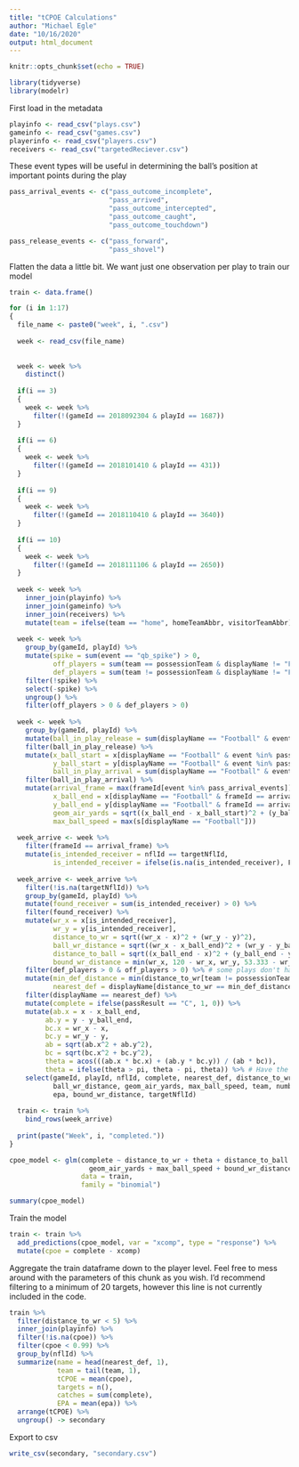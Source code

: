 ```yaml
---
title: "tCPOE Calculations"
author: "Michael Egle"
date: "10/16/2020"
output: html_document
---
```


```r
knitr::opts_chunk$set(echo = TRUE)
```

```r
library(tidyverse)
library(modelr)
```


First load in the metadata
```r
playinfo <- read_csv("plays.csv")
gameinfo <- read_csv("games.csv")
playerinfo <- read_csv("players.csv")
receivers <- read_csv("targetedReciever.csv")
```

These event types will be useful in determining the ball's position at important points during the play
```r
pass_arrival_events <- c("pass_outcome_incomplete",
                         "pass_arrived",
                         "pass_outcome_intercepted",
                         "pass_outcome_caught",
                         "pass_outcome_touchdown")
```

```r
pass_release_events <- c("pass_forward",
                         "pass_shovel")
```

Flatten the data a little bit. We want just one observation per play to train our model
```r
train <- data.frame()

for (i in 1:17)
{
  file_name <- paste0("week", i, ".csv")
  
  week <- read_csv(file_name)
  
  
  week <- week %>%
    distinct()
  
  if(i == 3)
  {
    week <- week %>%
      filter(!(gameId == 2018092304 & playId == 1687))
  }
  
  if(i == 6)
  {
    week <- week %>%
      filter(!(gameId == 2018101410 & playId == 431))
  }
  
  if(i == 9)
  {
    week <- week %>%
      filter(!(gameId == 2018110410 & playId == 3640))
  }
  
  if(i == 10)
  {
    week <- week %>%
      filter(!(gameId == 2018111106 & playId == 2650))
  }
  
  week <- week %>%
    inner_join(playinfo) %>%
    inner_join(gameinfo) %>%
    inner_join(receivers) %>%
    mutate(team = ifelse(team == "home", homeTeamAbbr, visitorTeamAbbr))
  
  week <- week %>%
    group_by(gameId, playId) %>%
    mutate(spike = sum(event == "qb_spike") > 0,
           off_players = sum(team == possessionTeam & displayName != "Football"),
           def_players = sum(team != possessionTeam & displayName != "Football")) %>%
    filter(!spike) %>%
    select(-spike) %>%
    ungroup() %>%
    filter(off_players > 0 & def_players > 0)
  
  week <- week %>%
    group_by(gameId, playId) %>%
    mutate(ball_in_play_release = sum(displayName == "Football" & event %in% pass_release_events) > 0) %>%
    filter(ball_in_play_release) %>%
    mutate(x_ball_start = x[displayName == "Football" & event %in% pass_release_events],
           y_ball_start = y[displayName == "Football" & event %in% pass_release_events],
           ball_in_play_arrival = sum(displayName == "Football" & event %in% pass_arrival_events) > 0) %>%
    filter(ball_in_play_arrival) %>%
    mutate(arrival_frame = max(frameId[event %in% pass_arrival_events]),
           x_ball_end = x[displayName == "Football" & frameId == arrival_frame],
           y_ball_end = y[displayName == "Football" & frameId == arrival_frame],
           geom_air_yards = sqrt((x_ball_end - x_ball_start)^2 + (y_ball_end - y_ball_start)^2),
           max_ball_speed = max(s[displayName == "Football"]))
  
  week_arrive <- week %>%
    filter(frameId == arrival_frame) %>%
    mutate(is_intended_receiver = nflId == targetNflId,
           is_intended_receiver = ifelse(is.na(is_intended_receiver), F, is_intended_receiver))
  
  week_arrive <- week_arrive %>%
    filter(!is.na(targetNflId)) %>%
    group_by(gameId, playId) %>%
    mutate(found_receiver = sum(is_intended_receiver) > 0) %>%
    filter(found_receiver) %>%
    mutate(wr_x = x[is_intended_receiver],
           wr_y = y[is_intended_receiver],
           distance_to_wr = sqrt((wr_x - x)^2 + (wr_y - y)^2),
           ball_wr_distance = sqrt((wr_x - x_ball_end)^2 + (wr_y - y_ball_end)^2),
           distance_to_ball = sqrt((x_ball_end - x)^2 + (y_ball_end - y)^2),
           bound_wr_distance = min(wr_x, 120 - wr_x, wr_y, 53.333 - wr_y)) %>%
    filter(def_players > 0 & off_players > 0) %>% # some plays don't have any off or def players
    mutate(min_def_distance = min(distance_to_wr[team != possessionTeam & displayName != "Football"]),
           nearest_def = displayName[distance_to_wr == min_def_distance]) %>%
    filter(displayName == nearest_def) %>%
    mutate(complete = ifelse(passResult == "C", 1, 0)) %>%
    mutate(ab.x = x - x_ball_end,
         ab.y = y - y_ball_end,
         bc.x = wr_x - x,
         bc.y = wr_y - y,
         ab = sqrt(ab.x^2 + ab.y^2),
         bc = sqrt(bc.x^2 + bc.y^2),
         theta = acos(((ab.x * bc.x) + (ab.y * bc.y)) / (ab * bc)),
         theta = ifelse(theta > pi, theta - pi, theta)) %>% # Have the angles go from [0, pi)
    select(gameId, playId, nflId, complete, nearest_def, distance_to_wr, distance_to_ball,
           ball_wr_distance, geom_air_yards, max_ball_speed, team, numberOfPassRushers, theta,
           epa, bound_wr_distance, targetNflId)
  
  train <- train %>%
    bind_rows(week_arrive)
  
  print(paste("Week", i, "completed."))
}
```

```r
cpoe_model <- glm(complete ~ distance_to_wr + theta + distance_to_ball + ball_wr_distance +
                    geom_air_yards + max_ball_speed + bound_wr_distance,
                  data = train,
                  family = "binomial")
```

```r
summary(cpoe_model)
```

Train the model
```r
train <- train %>%
  add_predictions(cpoe_model, var = "xcomp", type = "response") %>%
  mutate(cpoe = complete - xcomp)
```

Aggregate the train dataframe down to the player level. Feel free to mess around with the parameters of this chunk as you wish. I'd recommend filtering to a minimum of 20 targets, however this line is not currently included in the code.
```r
train %>%
  filter(distance_to_wr < 5) %>%
  inner_join(playinfo) %>%
  filter(!is.na(cpoe)) %>%
  filter(cpoe < 0.99) %>%
  group_by(nflId) %>%
  summarize(name = head(nearest_def, 1),
            team = tail(team, 1),
            tCPOE = mean(cpoe),
            targets = n(),
            catches = sum(complete),
            EPA = mean(epa)) %>%
  arrange(tCPOE) %>%
  ungroup() -> secondary
```

Export to csv
```r
write_csv(secondary, "secondary.csv")
```
